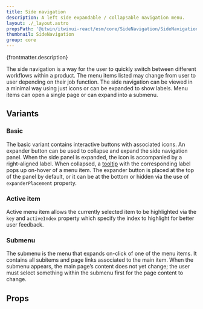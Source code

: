 ```yaml
---
title: Side navigation
description: A left side expandable / collapsable navigation menu.
layout: ./_layout.astro
propsPath: '@itwin/itwinui-react/esm/core/SideNavigation/SideNavigation.d.ts'
thumbnail: SideNavigation
group: core
---
```



<p>{frontmatter.description}</p>

<LiveExample src='SideNavigation.main.tsx'>
  <AllExamples.SideNavigationMainExample client:load />
</LiveExample>

The side navigation is a way for the user to quickly switch between different workflows within a product. The menu items listed may change from user to user depending on their job function. The side navigation can be viewed in a minimal way using just icons or can be expanded to show labels. Menu items can open a single page or can expand into a submenu.

## Variants

### Basic

The basic variant contains interactive buttons with associated icons. An expander button can be used to collapse and expand the side navigation panel. When the side panel is expanded, the icon is accompanied by a right-aligned label. When collapsed, a [tooltip](tooltip) with the corresponding label pops up on-hover of a menu item. The expander button is placed at the top of the panel by default, or it can be at the bottom or hidden via the use of `expanderPlacement` property.

<LiveExample src='SideNavigation.basic.tsx'>
  <AllExamples.SideNavigationBasicExample client:load />
</LiveExample>

### Active item

Active menu item allows the currently selected item to be highlighted via the `key` and `activeIndex` property which specify the index to highlight for better user feedback.

<LiveExample src='SideNavigation.activeitem.tsx'>
  <AllExamples.SideNavigationActiveItemExample client:load />
</LiveExample>

### Submenu

The submenu is the menu that expands on-click of one of the menu items. It contains all subitems and page links associated to the main item. When the submenu appears, the main page’s content does not yet change; the user must select something within the submenu first for the page content to change.

<LiveExample src='SideNavigation.submenu.tsx'>
  <AllExamples.SideNavigationSubmenuExample client:load />
</LiveExample>

## Props

<PropsTable path={frontmatter.propsPath} />
